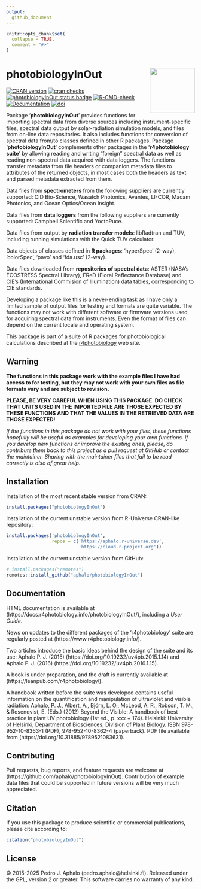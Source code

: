 ```yaml
---
output:
  github_document
---
```


```r
knitr::opts_chunk$set(
  collapse = TRUE,
  comment = "#>"
)
```

# photobiologyInOut <img src="man/figures/logo.png" align="right" width="120" />

<!-- badges: start -->
[![CRAN version](https://www.r-pkg.org/badges/version-last-release/photobiologyInOut)](https://cran.r-project.org/package=photobiologyInOut) 
[![cran checks](https://badges.cranchecks.info/worst/photobiologyInOut.svg)](https://cran.r-project.org/web/checks/check_results_photobiologyInOut.html)
[![photobiologyInOut status badge](https://aphalo.r-universe.dev/badges/photobiologyInOut)](https://aphalo.r-universe.dev/photobiologyInOut)
[![R-CMD-check](https://github.com/aphalo/photobiologyInOut/actions/workflows/R-CMD-check.yaml/badge.svg)](https://github.com/aphalo/photobiologyInOut/actions/workflows/R-CMD-check.yaml)
[![Documentation](https://img.shields.io/badge/documentation-photobiologyInOut-informational.svg)](https://docs.r4photobiology.info/photobiologyInOut/)
[![doi](https://img.shields.io/badge/doi-10.32614/CRAN.package.photobiologyInOut-blue.svg)](https://doi.org/10.32614/CRAN.package.photobiologyInOut)
<!-- badges: end -->

Package '**photobiologyInOut**' provides functions for importing spectral data from diverse sources including instrument-specific files, spectral data output by solar-radiation simulation models, and files from on-line data repositories. It also includes functions for conversion of spectral data from/to classes defined in other R packages. Package '**photobiologyInOut**' complements other packages in the '**r4photobiology suite**' by allowing reading and writing "foreign" spectral data as well as reading non-spectral data acquired with data loggers. The functions transfer metadata from file headers or companion metadata files to attributes of the returned objects, in most cases both the headers as text and parsed metadata extracted from them.

Data files from **spectrometers** from the following suppliers are currently supported: CID Bio-Science, Wasatch Photonics, Avantes, LI-COR, Macam Photonics, and Ocean Optics/Ocean Insight.

Data files from **data loggers** from the following suppliers are currently supported: Campbell Scientific and YoctoPuce.

Data files from output by **radiation transfer models**: libRadtran and TUV, including running simulations with the Quick TUV calculator.

Data objects of classes defined in **R packages**: 'hyperSpec' (2-way), 'colorSpec', 'pavo' and 'fda.usc' (2-way).

Data files downloaded from **repositories of spectral data**: ASTER (NASA's ECOSTRESS Spectral Library), FReD (Floral Reflectance Database) and CIE's (International Commision of Illumination) data tables, corresponding to CIE standards.

Developing a package like this is a never-ending task as I have only a limited sample of output files for testing and formats are quite variable. The functions may not work with different software or firmware versions used for acquiring spectral data from instruments. Even the format of files can depend on the current locale and operating system.

This package is part of a suite of R packages for photobiological calculations described at the [r4photobiology](https://www.r4photobiology.info) web site.

## Warning

**The functions in this package work with the example files I have had access to for testing, but they may not work with your own files as file formats vary and are subject to revision.**

**PLEASE, BE VERY CAREFUL WHEN USING THIS PACKAGE. DO CHECK THAT UNITS USED IN THE IMPORTED FILE ARE THOSE EXPECTED BY THESE FUNCTIONS AND THAT THE VALUES IN THE RETRIEVED DATA ARE THOSE EXPECTED!**

_If the functions in this package do not work with your files, these functions hopefully will be useful as examples for developing your own functions. If you develop new functions or improve the existing ones, please, do contribute them back to this project as a pull request at GitHub or contact the maintainer. Sharing with the maintainer files that fail to be read correctly is also of great help._

## Installation

Installation of the most recent stable version from CRAN:

```r
install.packages("photobiologyInOut")
```

Installation of the current unstable version from R-Universe CRAN-like repository:

```r
install.packages('photobiologyInOut', 
                 repos = c('https://aphalo.r-universe.dev', 
                           'https://cloud.r-project.org'))
```

Installation of the current unstable version from GitHub:

```r
# install.packages("remotes")
remotes::install_github("aphalo/photobiologyInOut")
```

## Documentation 

HTML documentation is available at (https://docs.r4photobiology.info/photobiologyInOut/), including a _User Guide_.

News on updates to the different packages of the 'r4photobiology' suite are regularly posted at (https://www.r4photobiology.info/).

Two articles introduce the basic ideas behind the design of the suite and its use:
Aphalo P. J. (2015) (https://doi.org/10.19232/uv4pb.2015.1.14) and Aphalo P. J. (2016)  (https://doi.org/10.19232/uv4pb.2016.1.15).

A book is under preparation, and the draft is currently available at (https://leanpub.com/r4photobiology/).

A handbook written before the suite was developed contains useful information on the quantification and manipulation of ultraviolet and visible radiation:
Aphalo, P. J., Albert, A., Björn, L. O., McLeod, A. R., Robson, T. M., & Rosenqvist, E. (Eds.) (2012) Beyond the Visible: A handbook of best practice in plant UV photobiology (1st ed., p. xxx + 174). Helsinki: University of Helsinki, Department of Biosciences, Division of Plant Biology. ISBN 978-952-10-8363-1 (PDF), 978-952-10-8362-4 (paperback). PDF file available from (https://doi.org/10.31885/9789521083631).

## Contributing

Pull requests, bug reports, and feature requests are welcome at (https://github.com/aphalo/photobiologyInOut). Contribution of example data files that could
be supported in future versions will be very much appreciated.

## Citation

If you use this package to produce scientific or commercial publications, please cite according to:

```r
citation("photobiologyInOut")
```

## License

© 2015-2025 Pedro J. Aphalo (pedro.aphalo@helsinki.fi). Released under the GPL, version 2 or greater. This software carries no warranty of any kind.


